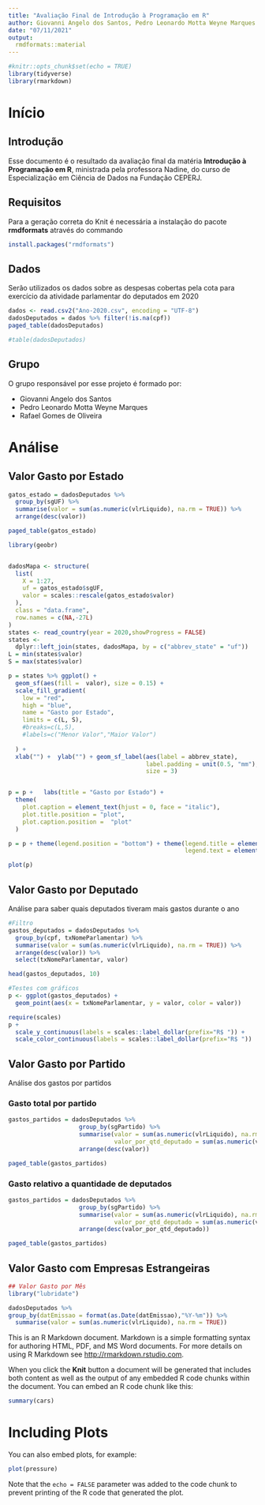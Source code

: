 ```yaml
---
title: "Avaliação Final de Introdução à Programação em R"
author: Giovanni Angelo dos Santos, Pedro Leonardo Motta Weyne Marques e Rafael Gomes de Oliveira
date: "07/11/2021"
output: 
  rmdformats::material
---
```


```r
#knitr::opts_chunk$set(echo = TRUE)
library(tidyverse)
library(rmarkdown)
```
# Início

## Introdução

Esse documento é o resultado da avaliação final da matéria **Introdução à Programação em R**, ministrada pela professora Nadine, do curso de Especialização em Ciência de Dados na Fundação CEPERJ.

## Requisitos

Para a geração correta do Knit é necessária a instalação do pacote **rmdformats** através do commando

``` r
install.packages("rmdformats")
```

## Dados

Serão utilizados os dados sobre as despesas cobertas pela cota para exercício da atividade parlamentar do deputados em 2020

```r
dados <- read.csv2("Ano-2020.csv", encoding = "UTF-8")
dadosDeputados = dados %>% filter(!is.na(cpf))
paged_table(dadosDeputados)
```

```r
#table(dadosDeputados)
```

## Grupo

O grupo responsável por esse projeto é formado por:

- Giovanni Angelo dos Santos
- Pedro Leonardo Motta Weyne Marques
- Rafael Gomes de Oliveira

# Análise

## Valor Gasto por Estado


```r

gatos_estado = dadosDeputados %>%
  group_by(sgUF) %>%
  summarise(valor = sum(as.numeric(vlrLiquido), na.rm = TRUE)) %>% 
  arrange(desc(valor))

paged_table(gatos_estado)

library(geobr)


dadosMapa <- structure(
  list(
    X = 1:27,
    uf = gatos_estado$sgUF,
    valor = scales::rescale(gatos_estado$valor)
  ),
  class = "data.frame",
  row.names = c(NA,-27L)
)
states <- read_country(year = 2020,showProgress = FALSE)
states <-
  dplyr::left_join(states, dadosMapa, by = c("abbrev_state" = "uf"))
L = min(states$valor)
S = max(states$valor)

p = states %>% ggplot() +
  geom_sf(aes(fill =  valor), size = 0.15) +
  scale_fill_gradient(
    low = "red",
    high = "blue",
    name = "Gasto por Estado",
    limits = c(L, S),
    #breaks=c(L,S),
    #labels=c("Menor Valor","Maior Valor")
    
  ) +
  xlab("") +  ylab("") + geom_sf_label(aes(label = abbrev_state),
                                       label.padding = unit(0.5, "mm"),
                                       size = 3)


p = p +   labs(title = "Gasto por Estado") +
  theme(
    plot.caption = element_text(hjust = 0, face = "italic"),
    plot.title.position = "plot",
    plot.caption.position =  "plot"
  )

p = p + theme(legend.position = "bottom") + theme(legend.title = element_text(size = 10),
                                                  legend.text = element_text(size = 10))

plot(p)
```

## Valor Gasto por Deputado

Análise para saber quais deputados tiveram mais gastos durante o ano

```r
#Filtro
gastos_deputados = dadosDeputados %>%
  group_by(cpf, txNomeParlamentar) %>%
  summarise(valor = sum(as.numeric(vlrLiquido), na.rm = TRUE)) %>%
  arrange(desc(valor)) %>%
  select(txNomeParlamentar, valor)

head(gastos_deputados, 10)

#Testes com gráficos
p <- ggplot(gastos_deputados) +
  geom_point(aes(x = txNomeParlamentar, y = valor, color = valor))

require(scales)
p +
  scale_y_continuous(labels = scales::label_dollar(prefix="R$ ")) +
  scale_color_continuous(labels = scales::label_dollar(prefix="R$ "))

```

## Valor Gasto por Partido {.tabset}

Análise dos gastos por partidos

### Gasto total por partido
```r
gastos_partidos = dadosDeputados %>% 
                    group_by(sgPartido) %>% 
                    summarise(valor = sum(as.numeric(vlrLiquido), na.rm = TRUE),
                              valor_por_qtd_deputado = sum(as.numeric(vlrLiquido), na.rm = TRUE)/n_distinct(cpf)) %>% 
                    arrange(desc(valor))

paged_table(gastos_partidos)
```

### Gasto relativo a quantidade de deputados

```r
gastos_partidos = dadosDeputados %>% 
                    group_by(sgPartido) %>% 
                    summarise(valor = sum(as.numeric(vlrLiquido), na.rm = TRUE),
                              valor_por_qtd_deputado = sum(as.numeric(vlrLiquido), na.rm = TRUE)/n_distinct(cpf)) %>% 
                    arrange(desc(valor_por_qtd_deputado))

paged_table(gastos_partidos)
```

## Valor Gasto com Empresas Estrangeiras

```r
## Valor Gasto por Mês 
library("lubridate")

dadosDeputados %>% 
group_by(datEmissao = format(as.Date(datEmissao),"%Y-%m")) %>% 
  summarise(valor = sum(as.numeric(vlrLiquido), na.rm = TRUE))
```





This is an R Markdown document. Markdown is a simple formatting syntax for authoring HTML, PDF, and MS Word documents. For more details on using R Markdown see <http://rmarkdown.rstudio.com>.

When you click the **Knit** button a document will be generated that includes both content as well as the output of any embedded R code chunks within the document. You can embed an R code chunk like this:

```r
summary(cars)
```

# Including Plots

You can also embed plots, for example:

```r
plot(pressure)
```

Note that the `echo = FALSE` parameter was added to the code chunk to prevent printing of the R code that generated the plot.
